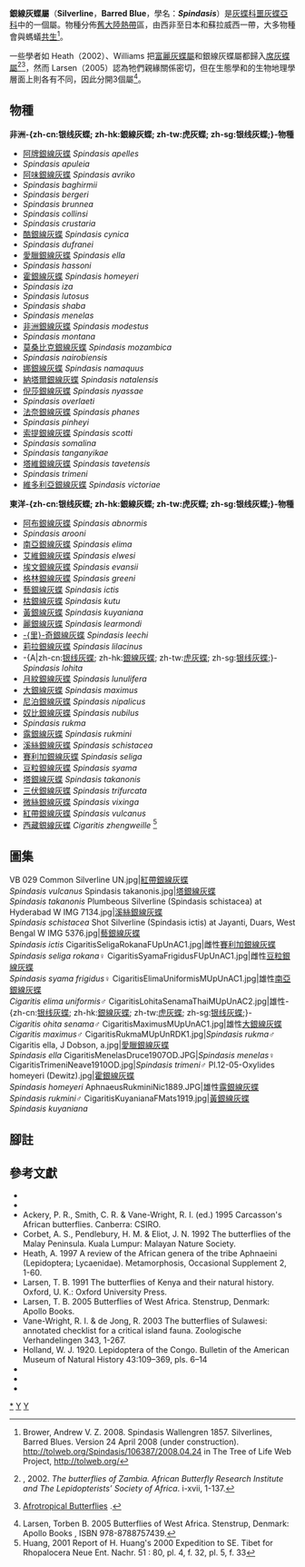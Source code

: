 {{NoteTA|G1=Butterfly}}
{{Automatic taxobox
| taxon = Spindasis
| image = Long-branded Silverline (Spindasis lohita) at Jayanti, Duars, West Bengal W2 IMG 5562.jpg
| image_caption = [[銀線灰蝶|銀線灰蝶]]<br />''Spindasis lohita''
| authority = Wallengren, 1857
| type_species = [[納塔爾銀線灰蝶|納塔爾銀線灰蝶]]<br />''Spindasis natalensis''
| type_species_authority = (Westwood, 1851)
| subdivision_ranks = 物種
| subdivision =
共60種，詳閱正文。
| synonyms = 
}}

'''銀線灰蝶屬'''（'''Silverline'''，'''Barred Blue'''，學名：'''''Spindasis'''''）是[[灰蝶科|灰蝶科]][[噩灰蝶亞科|噩灰蝶亞科]]中的一個屬。物種分佈[[舊大陸|舊大陸]][[熱帶|熱帶]]區，由西非至日本和蘇拉威西一帶，大多物種會與螞蟻[[共生|共生]]<ref>Brower, Andrew V. Z. 2008. Spindasis Wallengren 1857. Silverlines, Barred Blues. Version 24 April 2008 (under construction). http://tolweb.org/Spindasis/106387/2008.04.24 in The Tree of Life Web Project, http://tolweb.org/</ref>。

一些學者如 Heath（2002）、Williams 把[[富麗灰蝶屬|富麗灰蝶屬]]和銀線灰蝶屬都歸入[[席灰蝶屬|席灰蝶屬]]<ref name="Heath ''et al'', 2002">{{aut|Heath, A., Newport, M.A., & Hancock, D.}}, 2002.  ''The butterflies of Zambia.  African Butterfly Research Institute and The Lepidopterists’ Society of Africa''.  i-xvii, 1-137.</ref><ref name="Williams">{{aut|Williams, M.}}[http://atbutterflies.com/intro.htm Afrotropical Butterflies] {{Wayback|url=http://atbutterflies.com/intro.htm |date=20101008213134 }}.</ref>，然而 Larsen（2005）認為牠們親緣關係密切，但在生態學和的生物地理學層面上則各有不同，因此分開3個屬<ref>Larsen, Torben B. 2005 Butterflies of West Africa. Stenstrup, Denmark: Apollo Books , ISBN 978-8788757439.</ref>。

== 物種 ==
'''非洲-{zh-cn:银线灰蝶; zh-hk:銀線灰蝶; zh-tw:虎灰蝶; zh-sg:银线灰蝶;}-物種'''
* [[阿牌銀線灰蝶|阿牌銀線灰蝶]] ''Spindasis apelles''
* ''Spindasis apuleia''
* [[阿味銀線灰蝶|阿味銀線灰蝶]] ''Spindasis avriko''
* ''Spindasis baghirmii''
* ''Spindasis bergeri''
* ''Spindasis brunnea''
* ''Spindasis collinsi''
* ''Spindasis crustaria''
* [[酷銀線灰蝶|酷銀線灰蝶]] ''Spindasis cynica''
* ''Spindasis dufranei''
* [[愛臘銀線灰蝶|愛臘銀線灰蝶]] ''Spindasis ella''
* ''Spindasis hassoni''
* [[霍銀線灰蝶|霍銀線灰蝶]] ''Spindasis homeyeri''
* ''Spindasis iza''
* ''Spindasis lutosus''
* ''Spindasis shaba''
* ''Spindasis menelas''
* [[非洲銀線灰蝶|非洲銀線灰蝶]] ''Spindasis modestus''
* ''Spindasis montana''
* [[莫桑比克銀線灰蝶|莫桑比克銀線灰蝶]] ''Spindasis mozambica''
* ''Spindasis nairobiensis''
* [[娜銀線灰蝶|娜銀線灰蝶]] ''Spindasis namaquus''
* [[納塔爾銀線灰蝶|納塔爾銀線灰蝶]] ''Spindasis natalensis''
* [[倪莎銀線灰蝶|倪莎銀線灰蝶]] ''Spindasis nyassae''
* ''Spindasis overlaeti''
* [[法奈銀線灰蝶|法奈銀線灰蝶]] ''Spindasis phanes''
* ''Spindasis pinheyi''
* [[索提銀線灰蝶|索提銀線灰蝶]] ''Spindasis scotti''
* ''Spindasis somalina''
* ''Spindasis tanganyikae''
* [[塔維銀線灰蝶|塔維銀線灰蝶]] ''Spindasis tavetensis''
* ''Spindasis trimeni''
* [[維多利亞銀線灰蝶|維多利亞銀線灰蝶]] ''Spindasis victoriae''

'''東洋-{zh-cn:银线灰蝶; zh-hk:銀線灰蝶; zh-tw:虎灰蝶; zh-sg:银线灰蝶;}-物種'''
* [[阿布銀線灰蝶|阿布銀線灰蝶]] ''Spindasis abnormis''
* ''Spindasis arooni''
* [[南亞銀線灰蝶|南亞銀線灰蝶]] ''Spindasis elima''
* [[艾維銀線灰蝶|艾維銀線灰蝶]] ''Spindasis elwesi''
* [[埃文銀線灰蝶|埃文銀線灰蝶]] ''Spindasis evansii''
* [[格林銀線灰蝶|格林銀線灰蝶]] ''Spindasis greeni''
* [[藝銀線灰蝶|藝銀線灰蝶]] ''Spindasis ictis''
* [[枯銀線灰蝶|枯銀線灰蝶]] ''Spindasis kutu''
* [[黃銀線灰蝶|黃銀線灰蝶]] ''Spindasis kuyaniana''
* [[麗銀線灰蝶|麗銀線灰蝶]] ''Spindasis learmondi''
* [[里奇銀線灰蝶|-{里}-奇銀線灰蝶]] ''Spindasis leechi''
* [[莉拉銀線灰蝶|莉拉銀線灰蝶]] ''Spindasis lilacinus''
* -{A|zh-cn:[[銀線灰蝶|银线灰蝶]]; zh-hk:[[銀線灰蝶|銀線灰蝶]]; zh-tw:[[銀線灰蝶|虎灰蝶]]; zh-sg:[[銀線灰蝶|银线灰蝶]];}- ''Spindasis lohita''
* [[月紋銀線灰蝶|月紋銀線灰蝶]] ''Spindasis lunulifera''
* [[大銀線灰蝶|大銀線灰蝶]] ''Spindasis maximus''
* [[尼泊銀線灰蝶|尼泊銀線灰蝶]] ''Spindasis nipalicus''
* [[奴比銀線灰蝶|奴比銀線灰蝶]] ''Spindasis nubilus''
* ''Spindasis rukma''
* [[露銀線灰蝶|露銀線灰蝶]] ''Spindasis rukmini''
* [[溪絲銀線灰蝶|溪絲銀線灰蝶]] ''Spindasis schistacea''
* [[賽利加銀線灰蝶|賽利加銀線灰蝶]] ''Spindasis seliga''
* [[豆粒銀線灰蝶|豆粒銀線灰蝶]] ''Spindasis syama''
* [[塔銀線灰蝶|塔銀線灰蝶]] ''Spindasis takanonis''
* [[三伏銀線灰蝶|三伏銀線灰蝶]] ''Spindasis trifurcata''
* [[微絲銀線灰蝶|微絲銀線灰蝶]] ''Spindasis vixinga''
* [[紅帶銀線灰蝶|紅帶銀線灰蝶]] ''Spindasis vulcanus''
* [[西藏銀線灰蝶|西藏銀線灰蝶]] ''Cigaritis zhengweille'' <ref>Huang, 2001 Report of H. Huang's 2000 Expedition to SE. Tibet for Rhopalocera Neue Ent. Nachr. 51 : 80, pl. 4, f. 32, pl. 5, f. 33</ref>

== 圖集 ==
<gallery mode="packed-hover">
VB 029 Common Silverline UN.jpg|[[紅帶銀線灰蝶|紅帶銀線灰蝶]]<br />''Spindasis vulcanus''
Spindasis takanonis.jpg|[[塔銀線灰蝶|塔銀線灰蝶]]<br />''Spindasis takanonis''
Plumbeous Silverline (Spindasis schistacea) at Hyderabad W IMG 7134.jpg|[[溪絲銀線灰蝶|溪絲銀線灰蝶]]<br />''Spindasis schistacea''
Shot Silverline (Spindasis ictis) at Jayanti, Duars, West Bengal W IMG 5376.jpg|[[藝銀線灰蝶|藝銀線灰蝶]]<br />''Spindasis ictis''
CigaritisSeligaRokanaFUpUnAC1.jpg|雌性[[賽利加銀線灰蝶|賽利加銀線灰蝶]]<br />''Spindasis seliga rokana''♀
CigaritisSyamaFrigidusFUpUnAC1.jpg|雌性[[豆粒銀線灰蝶|豆粒銀線灰蝶]]<br />''Spindasis syama frigidus''♀
CigaritisElimaUniformisMUpUnAC1.jpg|雄性[[南亞銀線灰蝶|南亞銀線灰蝶]]<br />''Cigaritis elima uniformis''♂
CigaritisLohitaSenamaThaiMUpUnAC2.jpg|雄性-{zh-cn:[[銀線灰蝶|银线灰蝶]]; zh-hk:[[銀線灰蝶|銀線灰蝶]]; zh-tw:[[銀線灰蝶|虎灰蝶]]; zh-sg:[[銀線灰蝶|银线灰蝶]];}-<br />''Cigaritis ohita senama''♂
CigaritisMaximusMUpUnAC1.jpg|雄性[[大銀線灰蝶|大銀線灰蝶]]<br />''Cigaritis maximus''♂
CigaritisRukmaMUpUnRDK1.jpg|''Spindasis rukma''♂
Cigaritis ella, J Dobson, a.jpg|[[愛臘銀線灰蝶|愛臘銀線灰蝶]]<br />''Spindasis ella''
CigaritisMenelasDruce1907OD.JPG|''Spindasis menelas''♀
CigaritisTrimeniNeave1910OD.jpg|''Spindasis trimeni''♂
Pl.12-05-Oxylides homeyeri (Dewitz).jpg|[[霍銀線灰蝶|霍銀線灰蝶]]<br />''Spindasis homeyeri''
AphnaeusRukminiNic1889.JPG|雄性[[露銀線灰蝶|露銀線灰蝶]]<br />''Spindasis rukmini''♂
CigaritisKuyanianaFMats1919.jpg|[[黃銀線灰蝶|黃銀線灰蝶]]<br />''Spindasis kuyaniana''
</gallery>

== 腳註 ==
{{reflist}}

== 參考文獻 ==
* {{Commonscat-inline| Spindasis}}
* {{Wikispecies-inline| Spindasis}}
* Ackery, P. R., Smith, C. R. & Vane-Wright, R. I. (ed.) 1995 Carcasson's African butterflies. Canberra: CSIRO.
* Corbet, A. S., Pendlebury, H. M. & Eliot, J. N. 1992 The butterflies of the Malay Peninsula. Kuala Lumpur: Malayan Nature Society.
* Heath, A. 1997 A review of the African genera of the tribe Aphnaeini (Lepidoptera; Lycaenidae). Metamorphosis, Occasional Supplement 2, 1-60.
* Larsen, T. B. 1991 The butterflies of Kenya and their natural history. Oxford, U. K.: Oxford University Press.
* Larsen, T. B. 2005 Butterflies of West Africa. Stenstrup, Denmark: Apollo Books.
* Vane-Wright, R. I. & de Jong, R. 2003 The butterflies of Sulawesi: annotated checklist for a critical island fauna. Zoologische Verhandelingen 343, 1-267.
* Holland, W. J. 1920. Lepidoptera of the Congo. Bulletin of the American Museum of Natural History 43:109–369, pls. 6–14
* {{Cite book | author = 徐堉峰 | title = 臺灣蝴蝶圖鑑．中【灰蝶】 | location = 台灣 | publisher = 晨星出版有限公司 | date = 2013年2月10日 | ISBN = 9789861776705 | language= zh-hant }}
* {{Cite book | author = 呂至堅、陳建仁 | title = 蝴蝶生活史圖鑑 | location = 台灣 | publisher = 晨星出版有限公司 | date = 2014年3月23日 | pages = 208-315  | ISBN = 9789861777849 | language= zh-hant }}
* {{cite isbn|9787536936768 |ref={{sfnref|寿建新|2006}} <!--harv --> |noedit}}<!--{{Cite book | author1 = 寿建新 |author2= 周尧 |author3= 李宇飞|author2link= 周尧 | title = 世界蝴蝶分類名錄 | location = 中國 | publisher = 陝西科學技術出版社 | date = 2006-04-01|origyear=  2006 | ISBN = 978-753-693-676-8 | language= zh |pages={{{pages|450頁}}} |ref={{sfnref|寿建新|2006}} |url= https://books.google.com/books?id=zfjRZ-DQeoUC&dq=isbn:9787536936768 }}{{zh-cn}} {{Cite book | author = 寿建新 周尧 李宇飞 | title = 世界蝴蝶分類名錄 | location = 中國 | publisher = 陝西科學技術出版社 | date = 2006-04-01 | ISBN = 9787536936768 | language= zh-hans }}-->
{{Taxonbar}}

{{噩灰蝶亞科}}

[[Category:銀線灰蝶屬|*]]
[[Category:噩灰蝶亞科|Y]]
[[Category:1851年描述的分类群|Y]]